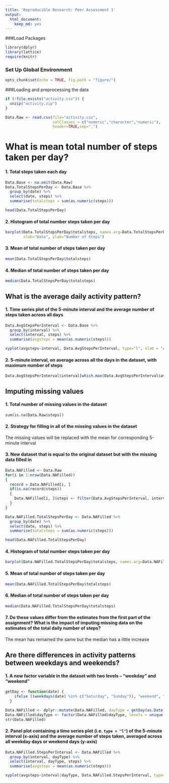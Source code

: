 ```yaml
---
title: 'Reproducible Research: Peer Assessment 1'
output:
  html_document:
    keep_md: yes
---
```

###Load Packages
```r
library(dplyr)
library(lattice)
require(knitr)
```

### Set Up Global Environment
```r
opts_chunk$set(echo = TRUE, fig.path = "figure/")
```



###Loading and preprocessing the data
```r
if (!file.exists("activity.csv")) {
  unzip("activity.zip")
}

Data.Raw <- read.csv(file="activity.csv",
                     colClasses = c("numeric","character","numeric"),
                     header=TRUE,sep=",")
```

# What is mean total number of steps taken per day?

#### 1. Total steps taken each day
```r
Data.Base <- na.omit(Data.Raw)
Data.TotalStepsPerDay <- Data.Base %>% 
  group_by(date) %>%
  select(date, steps) %>%
  summarise(totalsteps = sum(as.numeric(steps)))

head(Data.TotalStepsPerDay)
```

#### 2. Histogram of total number steps taken per day
```r
barplot(Data.TotalStepsPerDay$totalsteps, names.arg=Data.TotalStepsPerDay$date, ylim=c(0, 25000), 
        xlab="Date", ylab="Number of Steps")
```

#### 3. Mean of total number of steps taken per day
```r
mean(Data.TotalStepsPerDay$totalsteps)
```

#### 4. Median of total number of steps taken per day
```r
median(Data.TotalStepsPerDay$totalsteps)
```


## What is the average daily activity pattern?

#### 1. Time series plot of the 5-minute interval and the average number of steps taken across all days 
```r
Data.AvgStepsPerInterval <- Data.Base %>% 
  group_by(interval) %>%
  select(interval, steps) %>%
  summarise(avgsteps = mean(as.numeric(steps)))

xyplot(avgsteps~interval, Data.AvgStepsPerInterval, type="l", xlab = "Average Steps", ylab ="Intervals")

```

#### 2. 5-minute interval, on average across all the days in the dataset, with maximum number of steps
```r
Data.AvgStepsPerInterval$interval[which.max(Data.AvgStepsPerInterval$avgsteps)]
```

## Imputing missing values

#### 1. Total number of missing values in the dataset
```r
sum(is.na(Data.Raw$steps))
```

#### 2. Strategy for filling in all of the missing values in the dataset
The missing values will be replaced with the mean for corresponding 5-minute interval

#### 3. New dataset that is equal to the original dataset but with the missing data filled in
```r
Data.NAFilled <- Data.Raw
for(i in 1:nrow(Data.NAFilled))
{
  record = Data.NAFilled[i, ]
  if(is.na(record$steps))
  {
    Data.NAFilled[i, ]$steps <- filter(Data.AvgStepsPerInterval, interval == record$interval)$avgsteps
  }
}
```

```r
Data.NAFilled.TotalStepsPerDay <- Data.NAFilled %>% 
  group_by(date) %>%
  select(date, steps) %>%
  summarise(totalsteps = sum(as.numeric(steps)))

head(Data.NAFilled.TotalStepsPerDay)
```

#### 4. Histogram of total number steps taken per day
```r
barplot(Data.NAFilled.TotalStepsPerDay$totalsteps, names.arg=Data.NAFilled.TotalStepsPerDay$date, ylim=c(0, 25000), xlab="Date", ylab="Number of Steps")
```

#### 5. Mean of total number of steps taken per day
```r
mean(Data.NAFilled.TotalStepsPerDay$totalsteps)
```

#### 6. Median of total number of steps taken per day
```r
median(Data.NAFilled.TotalStepsPerDay$totalsteps)
```

#### 7. Do these values differ from the estimates from the first part of the assignment? What is the impact of imputing missing data on the estimates of the total daily number of steps?
The mean has remained the same but the median has a little increase

## Are there differences in activity patterns between weekdays and weekends?

#### 1. A new factor variable in the dataset with two levels -- "weekday" and "weekend"
```r
getDay <- function(date) {
    ifelse ((weekdays(date) %in% c("Saturday", "Sunday")), "weekend", "weekday")
  }

Data.NAFilled <- dplyr::mutate(Data.NAFilled, dayType = getDay(as.Date(date)))
Data.NAFilled$dayType <- factor(Data.NAFilled$dayType, levels = unique(Data.NAFilled$dayType))
str(Data.NAFilled)

```

#### 2. Panel plot containing a time series plot (i.e. `type = "l"`) of the 5-minute interval (x-axis) and the average number of steps taken, averaged across all weekday days or weekend days (y-axis)

```r
Data.NAFilled.StepsPerInterval <- Data.NAFilled %>% 
  group_by(interval, dayType) %>%
  select(interval, dayType, steps) %>%
  summarise(avgsteps = mean(as.numeric(steps)))

xyplot(avgsteps~interval|dayType, Data.NAFilled.StepsPerInterval, type="l", xlab = "Interval", ylab = "Number of Steps", layout = c(1, 2))

```